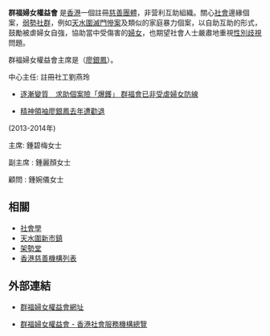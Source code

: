 '''群福婦女權益會''' 是[[香港|香港]]一個註冊[[慈善機構|慈善團體]]，非营利互助組織。關心[[社會|社會]]邊緣個案，[[弱勢社群|弱勢社群]]，例如[[天水圍滅門慘案|天水圍滅門慘案]]及類似的家庭暴力個案，以自助互助的形式，鼓勵被虐婦女自強，協助當中受傷害的[[婦女|婦女]]，也期望社會人士嚴肅地重視[[性別歧視|性別歧視]]問題。

群福婦女權益會主席是（[[廖銀鳳|廖銀鳳]]）。

中心主任: 註冊社工劉燕玲

*[https://hk.news.appledaily.com/local/daily/article/20110404/15135231 逐漸變質　求助個案險「爆鑊」 群福會已非受虐婦女防線]{{Wayback|url=https://hk.news.appledaily.com/local/daily/article/20110404/15135231 |date=20200126193756 }}


*[https://hk.appledaily.com/news/art/20110404/15135232 精神領袖廖銀鳳去年遭勸退]{{Wayback|url=https://hk.appledaily.com/news/art/20110404/15135232 |date=20200126193741 }}


(2013-2014年)

主席: 鍾碧梅女士

副主席 : 鍾麗顏女士 

顧問 : 鍾婉儀女士

== 相關 ==
* [[社會學|社會學]]
* [[天水圍新市鎮|天水圍新市鎮]]
* [[架勢堂|架勢堂]]
* [[香港慈善機構列表|香港慈善機構列表]]

==外部連結==
*[http://www.kwanfook.org.hk/intro.htm 群福婦女權益會網址]{{dead link|date=2018年4月 |bot=InternetArchiveBot |fix-attempted=yes }}

*[http://dss.hkcss.org.hk/pdf/160.pdf 群福婦女權益會 - 香港社會服務機構總覽]


{{Hk-org-stub}}